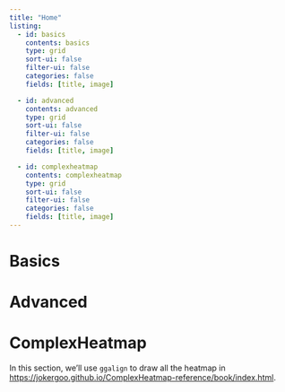 ```yaml
---
title: "Home"
listing:
  - id: basics
    contents: basics
    type: grid
    sort-ui: false
    filter-ui: false
    categories: false
    fields: [title, image]

  - id: advanced
    contents: advanced
    type: grid
    sort-ui: false
    filter-ui: false
    categories: false
    fields: [title, image]

  - id: complexheatmap
    contents: complexheatmap
    type: grid
    sort-ui: false
    filter-ui: false
    categories: false
    fields: [title, image]
---
```


# Basics

:::{#basics}
:::

# Advanced

:::{#advanced}
:::

# ComplexHeatmap
In this section, we'll use `ggalign` to draw all the heatmap in
<https://jokergoo.github.io/ComplexHeatmap-reference/book/index.html>. 

:::{#complexheatmap}
:::
